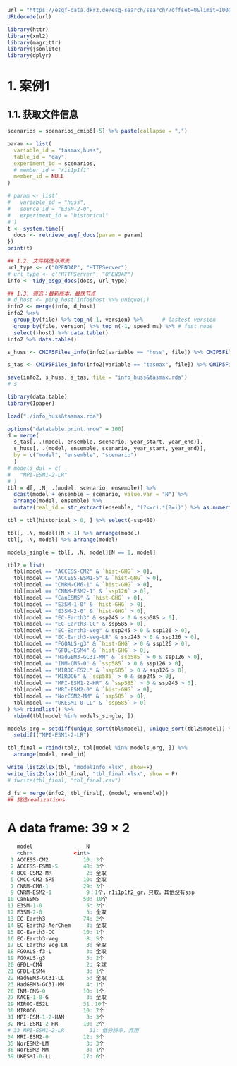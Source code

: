 ```r
url = "https://esgf-data.dkrz.de/esg-search/search/?offset=0&limit=10000&type=Dataset&replica=false&latest=true&experiment_id=hist-GHG%2Chist-aer%2Chist-nat%2Chistorical&frequency=day&variable_id=huss%2Ctasmax&mip_era=CMIP6&activity_id%21=input4MIPs&facets=mip_era%2Cactivity_id%2Cproduct%2Csource_id%2Cinstitution_id%2Csource_type%2Cnominal_resolution%2Cexperiment_id%2Csub_experiment_id%2Cvariant_label%2Cgrid_label%2Ctable_id%2Cfrequency%2Crealm%2Cvariable_id%2Ccf_standard_name%2Cdata_node&format=application%2Fsolr%2Bjson"
URLdecode(url)
```

```r
library(httr)
library(xml2)
library(magrittr)
library(jsonlite)
library(dplyr)
```

# 1. 案例1

## 1.1. 获取文件信息
```r
scenarios = scenarios_cmip6[-5] %>% paste(collapse = ",")

param <- list(
  variable_id = "tasmax,huss", 
  table_id = "day", 
  experiment_id = scenarios,
  # member_id = "r1i1p1f1"
  member_id = NULL
)

# param <- list(
#   variable_id = "huss",
#   source_id = "E3SM-2-0",
#   experiment_id = "historical"
# )
t <- system.time({
  docs <- retrieve_esgf_docs(param = param)
})
print(t)
```

```r
## 1.2. 文件挑选与清洗
url_type <- c("OPENDAP", "HTTPServer")
# url_type <- c("HTTPServer", "OPENDAP")
info <- tidy_esgp_docs(docs, url_type)

## 1.3. 筛选：最新版本、最快节点
# d_host <- ping_host(info$host %>% unique())
info2 <- merge(info, d_host)
info2 %<>% 
  group_by(file) %>% top_n(-1, version) %>%      # lastest version
  group_by(file, version) %>% top_n(-1, speed_ms) %>% # fast node
  select(-host) %>% data.table()
info2 %>% data.table()

s_huss <- CMIP5Files_info(info2[variable == "huss", file]) %>% CMIP5Files_summary()

s_tas <- CMIP5Files_info(info2[variable == "tasmax", file]) %>% CMIP5Files_summary()

save(info2, s_huss, s_tas, file = "info_huss&tasmax.rda")
# s
```


```r
library(data.table)
library(Ipaper)

load("./info_huss&tasmax.rda")

options("datatable.print.nrow" = 100)
d = merge(
  s_tas[, .(model, ensemble, scenario, year_start, year_end)], 
  s_huss[, .(model, ensemble, scenario, year_start, year_end)],
  by = c("model", "ensemble", "scenario")
  )
# models_dul = c(
#   "MPI-ESM1-2-LR" 
# )
tbl = d[, .N, .(model, scenario, ensemble)] %>% 
  dcast(model + ensemble ~ scenario, value.var = "N") %>% 
  arrange(model, ensemble) %>% 
  mutate(real_id = str_extract(ensemble, "(?<=r).*(?=i)") %>% as.numeric())

tbl = tbl[historical > 0, ] %>% select(-ssp460)

tbl[, .N, model][N > 1] %>% arrange(model)
tbl[, .N, model] %>% arrange(model)

models_single = tbl[, .N, model][N == 1, model]

tbl2 = list(
  tbl[model == "ACCESS-CM2" & `hist-GHG` > 0],
  tbl[model == "ACCESS-ESM1-5" & `hist-GHG` > 0],
  tbl[model == "CNRM-CM6-1" & `hist-GHG` > 0],
  tbl[model == "CNRM-ESM2-1" & `ssp126` > 0],
  tbl[model == "CanESM5" & `hist-GHG` > 0],
  tbl[model == "E3SM-1-0" & `hist-GHG` > 0],
  tbl[model == "E3SM-2-0" & `hist-GHG` > 0],
  tbl[model == "EC-Earth3" & ssp245 > 0 & ssp585 > 0],
  tbl[model == "EC-Earth3-CC" & ssp585 > 0],
  tbl[model == "EC-Earth3-Veg" & ssp245 > 0 & ssp126 > 0],
  tbl[model == "EC-Earth3-Veg-LR" & ssp245 > 0 & ssp126 > 0],
  tbl[model == "FGOALS-g3" & `hist-GHG` > 0 & ssp126 > 0],
  tbl[model == "GFDL-ESM4" & `hist-GHG` > 0],
  tbl[model == "HadGEM3-GC31-MM" & `ssp585` > 0 & ssp126 > 0],
  tbl[model == "INM-CM5-0" & `ssp585` > 0 & ssp126 > 0],
  tbl[model == "MIROC-ES2L" & `ssp585` > 0 & ssp126 > 0],
  tbl[model == "MIROC6" & `ssp585` > 0 & ssp245 > 0],
  tbl[model == "MPI-ESM1-2-HR" & `ssp585` > 0 & ssp245 > 0],
  tbl[model == "MRI-ESM2-0" & `hist-GHG` > 0],
  tbl[model == "NorESM2-MM" & `ssp585` > 0],
  tbl[model == "UKESM1-0-LL" & `ssp585` > 0]
) %>% rbindlist() %>% 
  rbind(tbl[model %in% models_single, ])

models_org = setdiff(unique_sort(tbl$model), unique_sort(tbl2$model)) %>% 
  setdiff("MPI-ESM1-2-LR")

tbl_final = rbind(tbl2, tbl[model %in% models_org, ]) %>% 
  arrange(model, real_id)

write_list2xlsx(tbl, "modelInfo.xlsx", show=F)
write_list2xlsx(tbl_final, "tbl_final.xlsx", show = F)
# fwrite(tbl_final, "tbl_final.csv")
```

```r
d_fs = merge(info2, tbl_final[,.(model, ensemble)])
## 挑选realizations
```

# A data frame: 39 × 2    
```r
   model                 N
   <chr>             <int>
 1 ACCESS-CM2           10: 3个
 2 ACCESS-ESM1-5        40: 3个
 4 BCC-CSM2-MR           2: 全取
 5 CMCC-CM2-SR5         10: 全取
 7 CNRM-CM6-1           29: 3个
 9 CNRM-ESM2-1           9：1个，r1i1p1f2_gr，只取，其他没有ssp
10 CanESM5              50: 10个
11 E3SM-1-0              5: 3个
12 E3SM-2-0              5: 全取
13 EC-Earth3            74: 2个
14 EC-Earth3-AerChem     3: 全取
15 EC-Earth3-CC         10: 1个
16 EC-Earth3-Veg         8: 5个
17 EC-Earth3-Veg-LR      3: 全取
18 FGOALS-f3-L           3: 全取
19 FGOALS-g3             5: 2个
20 GFDL-CM4              2: 全球
21 GFDL-ESM4             3: 1个
22 HadGEM3-GC31-LL       5: 全取
23 HadGEM3-GC31-MM       4: 1个
26 INM-CM5-0            10: 1个
27 KACE-1-0-G            3: 全取
29 MIROC-ES2L           31：10个
30 MIROC6               10: 7个
31 MPI-ESM-1-2-HAM       3: 3个
32 MPI-ESM1-2-HR        10: 2个
# 33 MPI-ESM1-2-LR        31: 低分辨率，弃用
34 MRI-ESM2-0           12: 5个
35 NorESM2-LM            3: 3个
36 NorESM2-MM            3: 1个
39 UKESM1-0-LL          17: 6个
```
